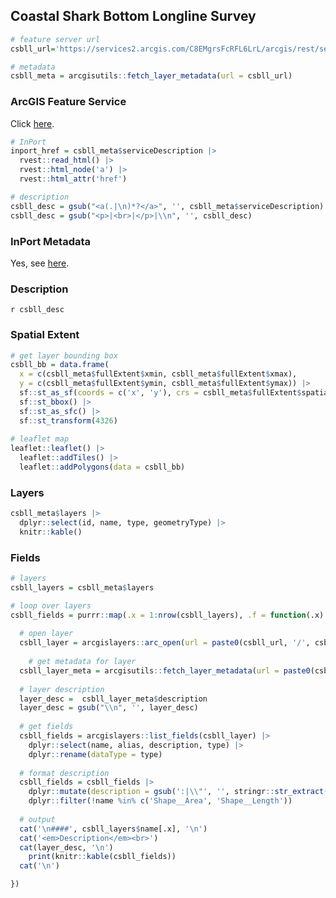 ## Coastal Shark Bottom Longline Survey

```r
# feature server url
csbll_url='https://services2.arcgis.com/C8EMgrsFcRFL6LrL/arcgis/rest/services/Coastal_Shark_Bottom_Longline_Survey/FeatureServer'

# metadata
csbll_meta = arcgisutils::fetch_layer_metadata(url = csbll_url)
```

### ArcGIS Feature Service

Click [here](`r csbll_url`).

```r
# InPort
inport_href = csbll_meta$serviceDescription |>
  rvest::read_html() |>
  rvest::html_node('a') |>
  rvest::html_attr('href')

# description
csbll_desc = gsub("<a(.|\n)*?</a>", '', csbll_meta$serviceDescription)
csbll_desc = gsub("<p>|<br>|</p>|\\n", '', csbll_desc)
```

### InPort Metadata

Yes, see [here](`r inport_href`).

### Description

`r csbll_desc`

### Spatial Extent

```r
# get layer bounding box
csbll_bb = data.frame(
  x = c(csbll_meta$fullExtent$xmin, csbll_meta$fullExtent$xmax), 
  y = c(csbll_meta$fullExtent$ymin, csbll_meta$fullExtent$ymax)) |>
  sf::st_as_sf(coords = c('x', 'y'), crs = csbll_meta$fullExtent$spatialReference$latestWkid) |>
  sf::st_bbox() |>
  sf::st_as_sfc() |>
  sf::st_transform(4326)
  
# leaflet map
leaflet::leaflet() |>
  leaflet::addTiles() |>
  leaflet::addPolygons(data = csbll_bb)
```

### Layers

```r
csbll_meta$layers |>
  dplyr::select(id, name, type, geometryType) |>
  knitr::kable()
```

### Fields

```r
# layers 
csbll_layers = csbll_meta$layers

# loop over layers
csbll_fields = purrr::map(.x = 1:nrow(csbll_layers), .f = function(.x) {
  
  # open layer
  csbll_layer = arcgislayers::arc_open(url = paste0(csbll_url, '/', csbll_layers$id[.x]))
  
    # get metadata for layer
  csbll_layer_meta = arcgisutils::fetch_layer_metadata(url = paste0(csbll_url, '/', csbll_layers$id[.x]))
  
  # layer description
  layer_desc =  csbll_layer_meta$description
  layer_desc = gsub("\\n", '', layer_desc)
  
  # get fields
  csbll_fields = arcgislayers::list_fields(csbll_layer) |>
    dplyr::select(name, alias, description, type) |>
    dplyr::rename(dataType = type)
  
  # format description
  csbll_fields = csbll_fields |>
    dplyr::mutate(description = gsub(':|\\"', '', stringr::str_extract(description, ':\\s*([^,]+)'))) |>
    dplyr::filter(!name %in% c('Shape__Area', 'Shape__Length'))
  
  # output
  cat('\n####', csbll_layers$name[.x], '\n')
  cat('<em>Description</em><br>')
  cat(layer_desc, '\n')
    print(knitr::kable(csbll_fields))
  cat('\n')

})

```

